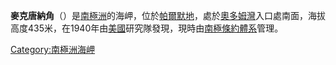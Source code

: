 {{coord|71|32|S|61|11|W|source:GNIS|display=title}}

'''麥克唐納角'''（{{lang-en|Cape MacDonald}}）是[[南極洲|南極洲]]的海岬，位於[[帕爾默地|帕爾默地]]，處於[[奧多姆灣|奧多姆灣]]入口處南面，海拔高度435米，在1940年由[[美國|美國]]研究隊發現，現時由[[南極條約體系|南極條約體系]]管理。

{{Antarctica-geo-stub}}
[[Category:南極洲海岬|Category:南極洲海岬]]